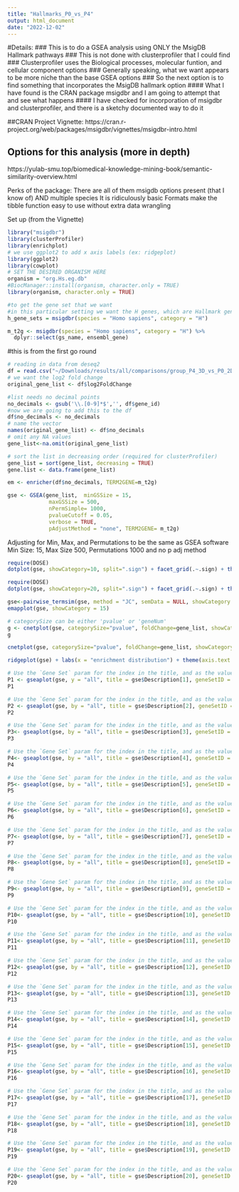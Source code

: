 ```yaml
---
title: "Hallmarks_P0_vs_P4"
output: html_document
date: "2022-12-02"
---
```

#Details: 
### This is to do a GSEA analysis using ONLY the MsigDB Hallmark pathways 
### This is not done with clusterprofiler that I could find 
### Clusterprofiler uses the Biological processes, molecular funtion, and cellular component options 
### Generally speaking, what we want appears to be more niche than the base GSEA options 
### So the next option is to find something that incorporates the MsigDB hallmark option 
#### What I have found is the CRAN package msigdbr and I am going to attempt that and see what happens 
#### I have checked for incorporation of msigdbr and clusterprofiler, and there is a sketchy documented way to do it 

##CRAN Project Vignette: 
https://cran.r-project.org/web/packages/msigdbr/vignettes/msigdbr-intro.html

## Options for this analysis (more in depth)
https://yulab-smu.top/biomedical-knowledge-mining-book/semantic-similarity-overview.html 

Perks of the package: 
There are all of them msigdb options present (that I know of) AND multiple species
It is ridiculously basic 
Formats make the tibble function easy to use without extra data wrangling 

Set up (from the Vignette)
```r
library("msigdbr")
library(clusterProfiler)
library(enrichplot)
# we use ggplot2 to add x axis labels (ex: ridgeplot)
library(ggplot2)
library(cowplot)
# SET THE DESIRED ORGANISM HERE
organism = "org.Hs.eg.db"
#BiocManager::install(organism, character.only = TRUE)
library(organism, character.only = TRUE)
```

```r
#to get the gene set that we want
#in this particular setting we want the H genes, which are Hallmark genes 
h_gene_sets = msigdbr(species = "Homo sapiens", category = "H")
```

```r
m_t2g <- msigdbr(species = "Homo sapiens", category = "H") %>% 
  dplyr::select(gs_name, ensembl_gene)
```

#this is from the first go round
```r
# reading in data from deseq2
df = read.csv("~/Downloads/results/all/comparisons/group_P4_3D_vs_P0_2D_Wald.csv", header=TRUE)
# we want the log2 fold change 
original_gene_list <- df$log2FoldChange

#list needs no decimal points
no_decimals <- gsub('\\.[0-9]*$','', df$gene_id)
#now we are going to add this to the df 
df$no_decimals <- no_decimals
# name the vector
names(original_gene_list) <- df$no_decimals
# omit any NA values
gene_list<-na.omit(original_gene_list)

# sort the list in decreasing order (required for clusterProfiler)
gene_list = sort(gene_list, decreasing = TRUE)
gene.list <- data.frame(gene_list)
```

```r
em <- enricher(df$no_decimals, TERM2GENE=m_t2g)
```

```r
gse <- GSEA(gene_list,  minGSSize = 15, 
             maxGSSize = 500, 
             nPermSimple= 1000,
             pvalueCutoff = 0.05, 
             verbose = TRUE, 
             pAdjustMethod = "none", TERM2GENE= m_t2g)
```
Adjusting for Min, Max, and Permutations to be the same as GSEA software 
Min Size: 15, Max Size 500, Permutations 1000 and no p adj method 

```r
require(DOSE)
dotplot(gse, showCategory=10, split=".sign") + facet_grid(.~.sign) + theme(axis.text.y = element_text(size = 4)) 
```

```r
require(DOSE)
dotplot(gse, showCategory=20, split=".sign") + facet_grid(.~.sign) + theme(axis.text.y = element_text(size = 4)) 
```

```r
gse<-pairwise_termsim(gse, method = "JC", semData = NULL, showCategory = 200)
emapplot(gse, showCategory = 15)  
```

```r
# categorySize can be either 'pvalue' or 'geneNum'
g <- cnetplot(gse, categorySize="pvalue", foldChange=gene_list, showCategory = 10, node_label= "category", cex_label_category=0.5) 
g 
```

```r
cnetplot(gse, categorySize="pvalue", foldChange=gene_list, showCategory = 20,  node_label= "category", cex_label_category=0.5)
```

```r
ridgeplot(gse) + labs(x = "enrichment distribution") + theme(axis.text.y = element_text(size = 5)) 
```

```r
# Use the `Gene Set` param for the index in the title, and as the value for geneSetId
P1 <- gseaplot(gse, y = "all", title = gse$Description[1], geneSetID = 1)
P1
```

```r
# Use the `Gene Set` param for the index in the title, and as the value for geneSetId
P2 <- gseaplot(gse, by = "all", title = gse$Description[2], geneSetID = 2)
P2
```

```r
# Use the `Gene Set` param for the index in the title, and as the value for geneSetId
P3<- gseaplot(gse, by = "all", title = gse$Description[3], geneSetID = 3)
P3
```

```r
# Use the `Gene Set` param for the index in the title, and as the value for geneSetId
P4<- gseaplot(gse, by = "all", title = gse$Description[4], geneSetID = 4)
P4
```

```r
# Use the `Gene Set` param for the index in the title, and as the value for geneSetId
P5<- gseaplot(gse, by = "all", title = gse$Description[5], geneSetID = 5)
P5
```

```r
# Use the `Gene Set` param for the index in the title, and as the value for geneSetId
P6<- gseaplot(gse, by = "all", title = gse$Description[6], geneSetID = 6)
P6
```

```r
# Use the `Gene Set` param for the index in the title, and as the value for geneSetId
P7<- gseaplot(gse, by = "all", title = gse$Description[7], geneSetID = 7)
P7
```

```r
# Use the `Gene Set` param for the index in the title, and as the value for geneSetId
P8<- gseaplot(gse, by = "all", title = gse$Description[8], geneSetID = 8)
P8
```

```r
# Use the `Gene Set` param for the index in the title, and as the value for geneSetId
P9<- gseaplot(gse, by = "all", title = gse$Description[9], geneSetID = 9)
P9
```

```r
# Use the `Gene Set` param for the index in the title, and as the value for geneSetId
P10<- gseaplot(gse, by = "all", title = gse$Description[10], geneSetID = 10)
P10
```

```r
# Use the `Gene Set` param for the index in the title, and as the value for geneSetId
P11<- gseaplot(gse, by = "all", title = gse$Description[11], geneSetID = 11)
P11
```

```r
# Use the `Gene Set` param for the index in the title, and as the value for geneSetId
P12<- gseaplot(gse, by = "all", title = gse$Description[12], geneSetID = 12)
P12
```

```r
# Use the `Gene Set` param for the index in the title, and as the value for geneSetId
P13<- gseaplot(gse, by = "all", title = gse$Description[13], geneSetID = 13)
P13
```

```r
# Use the `Gene Set` param for the index in the title, and as the value for geneSetId
P14<- gseaplot(gse, by = "all", title = gse$Description[14], geneSetID = 14)
P14
```

```r
# Use the `Gene Set` param for the index in the title, and as the value for geneSetId
P15<- gseaplot(gse, by = "all", title = gse$Description[15], geneSetID = 15)
P15
```

```r
# Use the `Gene Set` param for the index in the title, and as the value for geneSetId
P16<- gseaplot(gse, by = "all", title = gse$Description[16], geneSetID = 16)
P16
```

```r
# Use the `Gene Set` param for the index in the title, and as the value for geneSetId
P17<- gseaplot(gse, by = "all", title = gse$Description[17], geneSetID = 17)
P17
```

```r
# Use the `Gene Set` param for the index in the title, and as the value for geneSetId
P18<- gseaplot(gse, by = "all", title = gse$Description[18], geneSetID = 18)
P18
```

```r
# Use the `Gene Set` param for the index in the title, and as the value for geneSetId
P19<- gseaplot(gse, by = "all", title = gse$Description[19], geneSetID = 19)
P19
```

```r
# Use the `Gene Set` param for the index in the title, and as the value for geneSetId
P20<- gseaplot(gse, by = "all", title = gse$Description[20], geneSetID = 20)
P20
```





